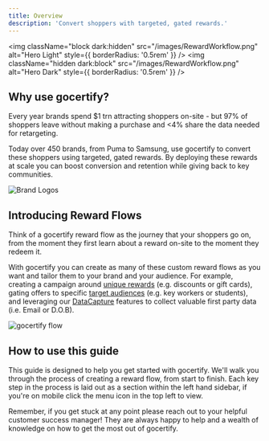 ```yaml
---
title: Overview
description: 'Convert shoppers with targeted, gated rewards.'
---
```


<img
  className="block dark:hidden"
  src="/images/RewardWorkflow.png"
  alt="Hero Light"
  style={{ borderRadius: '0.5rem' }}
/>
<img
  className="hidden dark:block"
  src="/images/RewardWorkflow.png"
  alt="Hero Dark"
  style={{ borderRadius: '0.5rem' }}
/>
## Why use gocertify?
Every year brands spend $1 trn attracting shoppers on-site - but 97\% of shoppers leave without making a purchase and \<4\% share the data needed for retargeting.

Today over 450 brands, from Puma to Samsung, use gocertify to convert these shoppers using targeted, gated rewards. By deploying
these rewards at scale you can boost conversion and retention while giving back to key communities. 

<Frame>
<img src="/images/brandLogos.png" alt="Brand Logos" />
</Frame>

## Introducing Reward Flows
Think of a gocertify reward flow as the journey that your shoppers go on, from the moment they first learn about a reward on-site to the moment they redeem it.  

With gocertify you can create as many of these custom reward flows as you want and tailor them to your brand and your audience. For example, creating a campaign around [unique rewards](/section/buildRewardFlows/chooseReward) (e.g. discounts or gift cards), gating offers to specific [target
audiences](/section/buildRewardFlows/closedUserGroups) (e.g. key workers or students), and leveraging our [DataCapture](/section/captureData/overview) features to collect valuable first party data (i.e. Email or D.O.B).


<img src="/images/gocertifyFlow.png" alt="gocertify flow" />

## How to use this guide
This guide is designed to help you get started with gocertify. We'll walk you through the process of creating a reward flow, from start to finish. Each key step in the process is laid out as a section within the left hand sidebar, if you're on mobile click the menu icon in the top left to view.

Remember, if you get stuck at any point please reach out to your helpful customer success manager! They are always happy to help and a wealth of knowledge on how to get the most out of gocertify.

